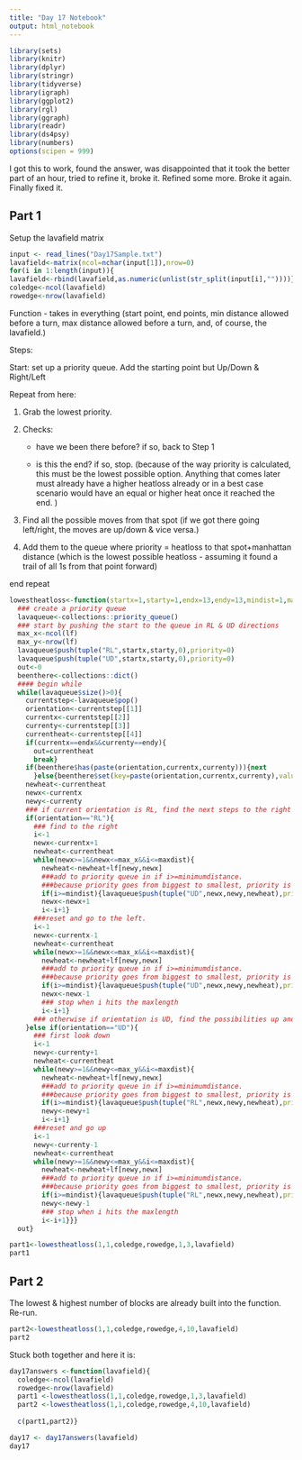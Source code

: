 ```yaml
---
title: "Day 17 Notebook"
output: html_notebook
---
```


```r
library(sets)
library(knitr)
library(dplyr)
library(stringr)
library(tidyverse)
library(igraph)
library(ggplot2)
library(rgl)
library(ggraph)
library(readr)
library(ds4psy)
library(numbers)
options(scipen = 999)
```

I got this to work, found the answer, was disappointed that it took the better part of an hour, tried to refine it, broke it. Refined some more. Broke it again. Finally fixed it.

## Part 1

Setup the lavafield matrix

```r
input <- read_lines("Day17Sample.txt")
lavafield<-matrix(ncol=nchar(input[1]),nrow=0)
for(i in 1:length(input)){
lavafield<-rbind(lavafield,as.numeric(unlist(str_split(input[i],""))))}
coledge<-ncol(lavafield)
rowedge<-nrow(lavafield)
```

Function - takes in everything (start point, end points, min distance allowed before a turn, max distance allowed before a turn, and, of course, the lavafield.)

Steps:

Start: set up a priority queue. Add the starting point but Up/Down & Right/Left

Repeat from here:

1.  Grab the lowest priority.

2.  Checks:

    +  have we been there before? if so, back to Step 1

    +  is this the end? if so, stop. (because of the way priority is calculated, this must be the lowest possible option. Anything that comes later must already have a higher heatloss already or in a best case scenario would have an equal or higher heat once it reached the end. )

5.  Find all the possible moves from that spot (if we got there going left/right, the moves are up/down & vice versa.)

6.  Add them to the queue where priority = heatloss to that spot+manhattan distance (which is the lowest possible heatloss - assuming it found a trail of all 1s from that point forward)

end repeat

```r
lowestheatloss<-function(startx=1,starty=1,endx=13,endy=13,mindist=1,maxdist=3,lf=lavafield){
  ### create a priority queue
  lavaqueue<-collections::priority_queue()
  ### start by pushing the start to the queue in RL & UD directions
  max_x<-ncol(lf)
  max_y<-nrow(lf)
  lavaqueue$push(tuple("RL",startx,starty,0),priority=0)
  lavaqueue$push(tuple("UD",startx,starty,0),priority=0)
  out<-0
  beenthere<-collections::dict()
  #### begin while
  while(lavaqueue$size()>0){
    currentstep<-lavaqueue$pop()
    orientation<-currentstep[[1]]
    currentx<-currentstep[[2]]
    currenty<-currentstep[[3]]
    currentheat<-currentstep[[4]]
    if(currentx==endx&&currenty==endy){
      out=currentheat
      break}
    if(beenthere$has(paste(orientation,currentx,currenty))){next
      }else{beenthere$set(key=paste(orientation,currentx,currenty),value=paste(currentstep))}
    newheat<-currentheat
    newx<-currentx
    newy<-currenty
    ### if current orientation is RL, find the next steps to the right
    if(orientation=="RL"){
      ### find to the right
      i<-1
      newx<-currentx+1
      newheat<-currentheat
      while(newx>=1&&newx<=max_x&&i<=maxdist){
        newheat<-newheat+lf[newy,newx]
        ###add to priority queue in if i>=minimumdistance.
        ###because priority goes from biggest to smallest, priority is -(heatloss+manhattan distance to the endpoint).
        if(i>=mindist){lavaqueue$push(tuple("UD",newx,newy,newheat),priority=-(newheat+(endx-newx)+(endy-newy)))}
        newx<-newx+1
        i<-i+1}
      ###reset and go to the left.
      i<-1
      newx<-currentx-1
      newheat<-currentheat
      while(newx>=1&&newx<=max_x&&i<=maxdist){
        newheat<-newheat+lf[newy,newx]
        ###add to priority queue in if i>=minimumdistance.
        ###because priority goes from biggest to smallest, priority is -(heatloss+manhattan distance to the endpoint)
        if(i>=mindist){lavaqueue$push(tuple("UD",newx,newy,newheat),priority=-(newheat+(endx-newx)+(endy-newy)))}
        newx<-newx-1
        ### stop when i hits the maxlength
        i<-i+1}
      ### otherwise if orientation is UD, find the possibilities up and down
    }else if(orientation=="UD"){
      ### first look down
      i<-1
      newy<-currenty+1
      newheat<-currentheat
      while(newy>=1&&newy<=max_y&&i<=maxdist){
        newheat<-newheat+lf[newy,newx]
        ###add to priority queue in if i>=minimumdistance.
        ###because priority goes from biggest to smallest, priority is -(heatloss+manhattan distance to the endpoint)
        if(i>=mindist){lavaqueue$push(tuple("RL",newx,newy,newheat),priority=-(newheat+(endx-newx)+(endy-newy)))}
        newy<-newy+1
        i<-i+1}
      ###reset and go up
      i<-1
      newy<-currenty-1
      newheat<-currentheat
      while(newy>=1&&newy<=max_y&&i<=maxdist){
        newheat<-newheat+lf[newy,newx]
        ###add to priority queue in if i>=minimumdistance.
        ###because priority goes from biggest to smallest, priority is -(heatloss+manhattan distance to the endpoint)
        if(i>=mindist){lavaqueue$push(tuple("RL",newx,newy,newheat),priority=-(newheat+(endx-newx)+(endy-newy)))}
        newy<-newy-1
        ### stop when i hits the maxlength
        i<-i+1}}}
  out}
```

```r
part1<-lowestheatloss(1,1,coledge,rowedge,1,3,lavafield)
part1
```

## Part 2

The lowest & highest number of blocks are already built into the function. Re-run.

```r
part2<-lowestheatloss(1,1,coledge,rowedge,4,10,lavafield)
part2
```

Stuck both together and here it is:

```r
day17answers <-function(lavafield){
  coledge<-ncol(lavafield)
  rowedge<-nrow(lavafield)
  part1 <-lowestheatloss(1,1,coledge,rowedge,1,3,lavafield)
  part2 <-lowestheatloss(1,1,coledge,rowedge,4,10,lavafield)
  
  c(part1,part2)}

```

```r
day17 <- day17answers(lavafield)
day17
```
